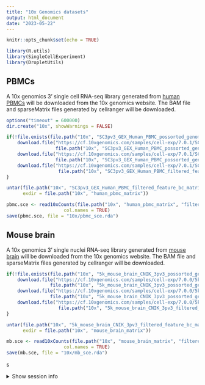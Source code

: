 ```yaml
---
title: "10x Genomics datasets"
output: html_document
date: "2023-05-22"
---
```


```r
knitr::opts_chunk$set(echo = TRUE)
```

```r
library(R.utils)
library(SingleCellExperiment)
library(DropletUtils)
```

## PBMCs

A 10x genomics 3' single cell RNA-seq library generated from [human PBMCs](https://www.10xgenomics.com/resources/datasets/5k-human-pbmcs-3-v3-1-chromium-controller-3-1-standard) will be downloaded from the 10x genomics website. The BAM file and sparseMatrix files generated by cellranger will be downloaded.


```r
options("timeout" = 600000)
dir.create("10x", showWarnings = FALSE)

if(!file.exists(file.path("10x", "SC3pv3_GEX_Human_PBMC_possorted_genome_bam.bam"))){
    download.file("https://cf.10xgenomics.com/samples/cell-exp/7.0.1/SC3pv3_GEX_Human_PBMC/SC3pv3_GEX_Human_PBMC_possorted_genome_bam.bam", 
                  file.path("10x", "SC3pv3_GEX_Human_PBMC_possorted_genome_bam.bam"))
    download.file("https://cf.10xgenomics.com/samples/cell-exp/7.0.1/SC3pv3_GEX_Human_PBMC/SC3pv3_GEX_Human_PBMC_possorted_genome_bam.bam.bai", 
                  file.path("10x", "SC3pv3_GEX_Human_PBMC_possorted_genome_bam.bam.bai"))
    download.file("https://cf.10xgenomics.com/samples/cell-exp/7.0.1/SC3pv3_GEX_Human_PBMC/SC3pv3_GEX_Human_PBMC_filtered_feature_bc_matrix.tar.gz",
                   file.path("10x", "SC3pv3_GEX_Human_PBMC_filtered_feature_bc_matrix.tar.gz"))
}

untar(file.path("10x", "SC3pv3_GEX_Human_PBMC_filtered_feature_bc_matrix.tar.gz"), 
      exdir = file.path("10x", "human_pbmc_matrix"))

pbmc.sce <- read10xCounts(file.path("10x", "human_pbmc_matrix", "filtered_feature_bc_matrix"),
                     col.names = TRUE)
save(pbmc.sce, file = "10x/pbmc_sce.rda")
```

## Mouse brain

A 10x genomics 3' single nuclei RNA-seq library generated from [mouse brain](https://www.10xgenomics.com/resources/datasets/5k-adult-mouse-brain-nuclei-isolated-with-chromium-nuclei-isolation-kit-3-1-standard) will be downloaded from the 10x genomics website. The BAM file and sparseMatrix files generated by cellranger will be downloaded.

```r

if(!file.exists(file.path("10x", "5k_mouse_brain_CNIK_3pv3_possorted_genome_bam.bam"))){
    download.file("https://cf.10xgenomics.com/samples/cell-exp/7.0.0/5k_mouse_brain_CNIK_3pv3/5k_mouse_brain_CNIK_3pv3_possorted_genome_bam.bam", 
                file.path("10x", "5k_mouse_brain_CNIK_3pv3_possorted_genome_bam.bam"))
    download.file("https://cf.10xgenomics.com/samples/cell-exp/7.0.0/5k_mouse_brain_CNIK_3pv3/5k_mouse_brain_CNIK_3pv3_possorted_genome_bam.bam.bai", 
                file.path("10x", "5k_mouse_brain_CNIK_3pv3_possorted_genome_bam.bam.bai"))
    download.file("https://cf.10xgenomics.com/samples/cell-exp/7.0.0/5k_mouse_brain_CNIK_3pv3/5k_mouse_brain_CNIK_3pv3_filtered_feature_bc_matrix.tar.gz",
                   file.path("10x", "5k_mouse_brain_CNIK_3pv3_filtered_feature_bc_matrix.tar.gz"))
}

untar(file.path("10x", "5k_mouse_brain_CNIK_3pv3_filtered_feature_bc_matrix.tar.gz"), 
      exdir = file.path("10x", "mouse_brain_matrix"))

mb.sce <- read10xCounts(file.path("10x", "mouse_brain_matrix", "filtered_feature_bc_matrix"),
                     col.names = TRUE)
save(mb.sce, file = "10x/mb_sce.rda")
```
s

<details><summary>Show session info</summary>

```r
sessionInfo()
```
</details>
